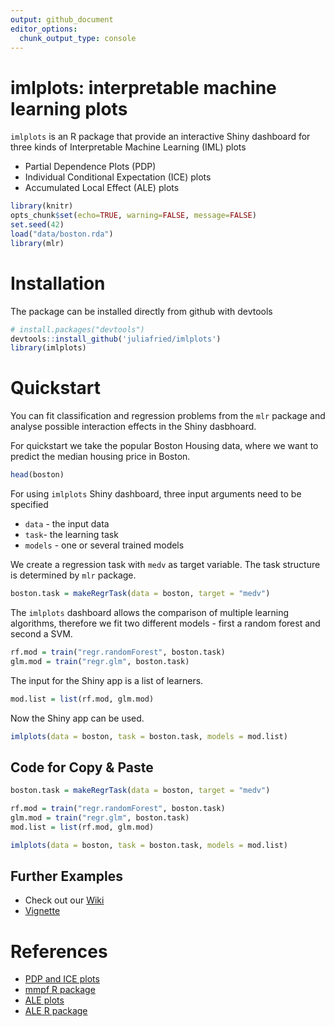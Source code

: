 ```yaml
---
output: github_document
editor_options: 
  chunk_output_type: console
---
```


# imlplots: interpretable machine learning plots
 `imlplots ` is an R package that provide an interactive Shiny dashboard for three kinds of Interpretable Machine Learning (IML) plots
 
* Partial Dependence Plots (PDP)
* Individual Conditional Expectation (ICE) plots
* Accumulated Local Effect (ALE) plots



```r
library(knitr)
opts_chunk$set(echo=TRUE, warning=FALSE, message=FALSE)
set.seed(42)
load("data/boston.rda")
library(mlr)
```

# Installation 
The package can be installed directly from github with devtools
```r
# install.packages("devtools")
devtools::install_github('juliafried/imlplots')
library(imlplots)
```


# Quickstart
You can fit classification and regression problems from the `mlr` package and analyse possible interaction effects in the Shiny dasbhoard.

For quickstart we take the popular Boston Housing data, where we want to predict the median housing price in Boston.
```r
head(boston)
```

For using `imlplots` Shiny dashboard, three input arguments need to be specified

* `data` - the input data
* `task`- the learning task
* `models` - one or several trained models

We create a regression task with `medv` as target variable.
The task structure is determined by `mlr` package.
```r
boston.task = makeRegrTask(data = boston, target = "medv")
```

The `imlplots` dashboard allows the comparison of multiple learning algorithms, therefore we fit two different models - first a random forest and second a SVM.
```r
rf.mod = train("regr.randomForest", boston.task)
glm.mod = train("regr.glm", boston.task)
```

The input for the Shiny app is a list of learners.
```r
mod.list = list(rf.mod, glm.mod)
```

Now the Shiny app can be used.
```r
imlplots(data = boston, task = boston.task, models = mod.list)
```

## Code for Copy & Paste
```r
boston.task = makeRegrTask(data = boston, target = "medv")

rf.mod = train("regr.randomForest", boston.task)
glm.mod = train("regr.glm", boston.task)
mod.list = list(rf.mod, glm.mod)

imlplots(data = boston, task = boston.task, models = mod.list)
```

## Further Examples

* Check out our [Wiki](https://github.com/juliafried/imlplots/wiki)
* [Vignette](https://github.com/juliafried/imlplots/raw/master/vignettes/imlplots.pdf)

# References

* [PDP and ICE plots](https://arxiv.org/pdf/1309.6392.pdf)
* [mmpf R package](https://github.com/zmjones/mmpf)
* [ALE plots](https://arxiv.org/abs/1612.08468)
* [ALE R package](https://cran.r-project.org/web/packages/ALEPlot/index.html)




